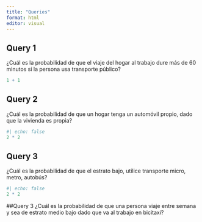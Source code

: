 ```yaml
---
title: "Queries"
format: html
editor: visual
---
```


## Query 1
¿Cuál es la probabilidad de que el viaje del hogar al trabajo dure más de 60 minutos si la persona usa transporte público?

```r
1 + 1
```

## Query 2
¿Cuál es la probabilidad de que un hogar tenga un automóvil propio, dado que la vivienda es propia?
```r
#| echo: false
2 * 2
```
## Query 3
¿Cuál es la probabilidad de que el estrato bajo, utilice transporte micro, metro, autobús?
```r
#| echo: false
2 * 2
```
##Query 3
¿Cuál es la probabilidad de que una persona viaje entre semana y sea de estrato medio bajo dado que va al trabajo en bicitaxi?
```r

```

